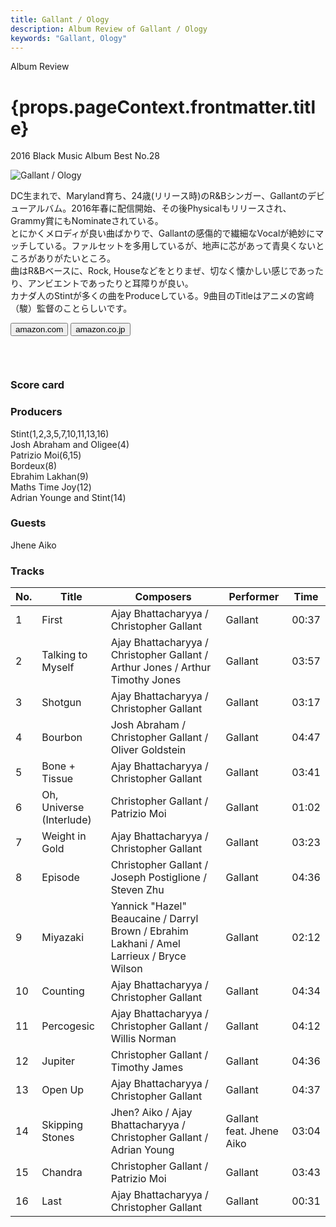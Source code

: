 ```yaml
---
title: Gallant / Ology
description: Album Review of Gallant / Ology
keywords: "Gallant, Ology"
---
```





<p className="largeP">Album Review</p>
<h1 className="h1--no--margin">{props.pageContext.frontmatter.title}</h1>
<p className="largeP">
  <Link to="/best50/2016/">2016 Black Music Album Best No.28</Link>
</p>

<Row  className="image-card-group">
	<Column colMd={"3"} colLg={"4"} noGutterMdLeft="">
       <ImageCard>

![Gallant / Ology](../../images/cd/gallant1L.jpg)

</ImageCard>
	</Column>
	<Column colMd={"4"} colLg={"8"} noGutterMdLeft="">
	<p>
	DC生まれで、Maryland育ち、24歳(リリース時)のR&Bシンガー、Gallantのデビューアルバム。2016年春に配信開始、その後Physicalもリリースされ、Grammy賞にもNominateされている。
	<br/>とにかくメロディが良い曲ばかりで、Gallantの感傷的で繊細なVocalが絶妙にマッチしている。ファルセットを多用しているが、地声に芯があって青臭くないところがありがたいところ。
	<br/>曲はR&Bベースに、Rock, Houseなどをとりまぜ、切なく懐かしい感じであったり、アンビエントであったりと耳障りが良い。
	<br/>カナダ人のStintが多くの曲をProduceしている。9曲目のTitleはアニメの宮﨑（駿）監督のことらしいです。
	</p>
	<div>
	  <Button className="button-right-mergin"  href="https://amzn.to/30QeWr8" kind="primary" size="small" renderIcon={ArrowUpRight24}>
      amazon.com
    </Button>
    <Button className="button-right-mergin"  href="https://amzn.to/33RWj8b" kind="secondary" size="small" renderIcon={ArrowUpRight24}>
      amazon.co.jp
    </Button>
	</div>
	<a href="https://geo.music.apple.com/jp/album/ology/1109106508?mt=1&app=music&ls=1&at=11lcug" style="display:inline-block;overflow:hidden;background:url(https://linkmaker.itunes.apple.com/ja-jp/lockup.svg?releaseDate=2016-04-06&kind=album&bubble=apple_music&style=mono-black) no-repeat;width:180px;height:45px;"></a>
	</Column>
</Row>
<Row >
	<Column colMd={"4"} colLg={"4"} noGutterMdLeft="">
<div>
  <h3>Score card</h3>
	<SliderJS1 value="5" />
  <SliderJS2 value="2" />
	<SliderJS3 value="2" />
  <SliderJS4 value="9" />
</div>
</Column>
<Column colMd={"8"} colLg={"8"} noGutterMdLeft="">
<div>
<h3>Producers</h3>
<p>
	Stint(1,2,3,5,7,10,11,13,16)
	<br/>Josh Abraham and Oligee(4)
	<br/>Patrizio Moi(6,15)
	<br/>Bordeux(8)
	<br/>Ebrahim Lakhan(9)
	<br/>Maths Time Joy(12)
	<br/>Adrian Younge and Stint(14)
</p>
<h3>Guests</h3>
<p>
	Jhene Aiko
</p>
</div>
</Column>
</Row>

<h3>Tracks</h3>

| No. | Title                    | Composers                                                                                 | Performer                | Time  |
| --- | ------------------------ | ----------------------------------------------------------------------------------------- | ------------------------ | ----- |
| 1   | First                    | Ajay Bhattacharyya / Christopher Gallant                                                  | Gallant                  | 00:37 |
| 2   | Talking to Myself        | Ajay Bhattacharyya / Christopher Gallant / Arthur Jones / Arthur Timothy Jones            | Gallant                  | 03:57 |
| 3   | Shotgun                  | Ajay Bhattacharyya / Christopher Gallant                                                  | Gallant                  | 03:17 |
| 4   | Bourbon                  | Josh Abraham / Christopher Gallant / Oliver Goldstein                                     | Gallant                  | 04:47 |
| 5   | Bone + Tissue            | Ajay Bhattacharyya / Christopher Gallant                                                  | Gallant                  | 03:41 |
| 6   | Oh, Universe (Interlude) | Christopher Gallant / Patrizio Moi                                                        | Gallant                  | 01:02 |
| 7   | Weight in Gold           | Ajay Bhattacharyya / Christopher Gallant                                                  | Gallant                  | 03:23 |
| 8   | Episode                  | Christopher Gallant / Joseph Postiglione / Steven Zhu                                     | Gallant                  | 04:36 |
| 9   | Miyazaki                 | Yannick "Hazel" Beaucaine / Darryl Brown / Ebrahim Lakhani / Amel Larrieux / Bryce Wilson | Gallant                  | 02:12 |
| 10  | Counting                 | Ajay Bhattacharyya / Christopher Gallant                                                  | Gallant                  | 04:34 |
| 11  | Percogesic               | Ajay Bhattacharyya / Christopher Gallant / Willis Norman                                  | Gallant                  | 04:12 |
| 12  | Jupiter                  | Christopher Gallant / Timothy James                                                       | Gallant                  | 04:36 |
| 13  | Open Up                  | Ajay Bhattacharyya / Christopher Gallant                                                  | Gallant                  | 04:37 |
| 14  | Skipping Stones          | Jhen? Aiko / Ajay Bhattacharyya / Christopher Gallant / Adrian Young                      | Gallant feat. Jhene Aiko | 03:04 |
| 15  | Chandra                  | Christopher Gallant / Patrizio Moi                                                        | Gallant                  | 03:43 |
| 16  | Last                     | Ajay Bhattacharyya / Christopher Gallant                                                  | Gallant                  | 00:31 |
